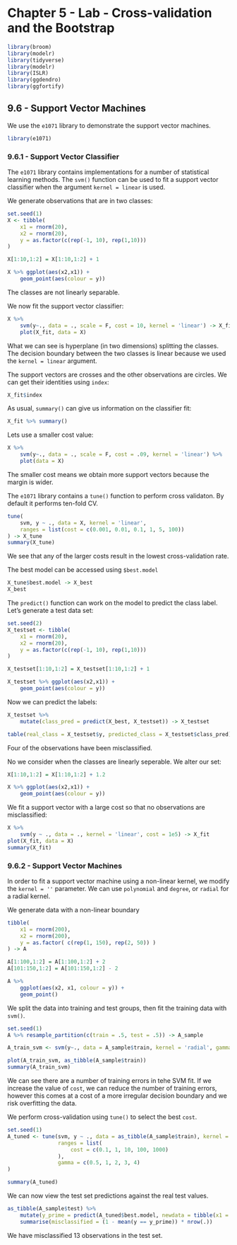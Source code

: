# Chapter 5 - Lab - Cross-validation and the Bootstrap

```r
library(broom)
library(modelr)
library(tidyverse)
library(modelr)
library(ISLR)
library(ggdendro)
library(ggfortify)
```

## 9.6 - Support Vector Machines

We use the `e1071` library to demonstrate the support vector machines.

```r
library(e1071)
```

### 9.6.1 - Support Vector Classifier

The `e1071` library contains implementations for a number of statistical learning methods. The `svm()` function can be used to fit a support vector classifier when the argument `kernel = linear` is used.

We generate observations that are in two classes:

```r
set.seed(1)
X <- tibble(
    x1 = rnorm(20), 
    x2 = rnorm(20), 
    y = as.factor(c(rep(-1, 10), rep(1,10)))
)

X[1:10,1:2] = X[1:10,1:2] + 1

X %>% ggplot(aes(x2,x1)) +
    geom_point(aes(colour = y))
```

The classes are not linearly separable.

We now fit the support vector classifier:

```r
X %>%
    svm(y~., data = ., scale = F, cost = 10, kernel = 'linear') -> X_fit
    plot(X_fit, data = X)
```
What we can see is hyperplane (in two dimensions) splitting the classes. The decision boundary between the two classes is linear because we used the `kernel = linear` argument.

The support vectors are crosses and the other observations are circles. We can get their identities using `index`:
```r
X_fit$index
```

As usual, `summary()` can give us information on the classifier fit:
```r
X_fit %>% summary()
```

Lets use a smaller cost value:
```r
X %>%
    svm(y~., data = ., scale = F, cost = .09, kernel = 'linear') %>%
    plot(data = X)
```

The smaller cost means we obtain more support vectors because the margin is wider.

The `e1071` library contains a `tune()` function to perform cross validaton. By default it performs ten-fold CV.

```r
tune(
    svm, y ~ ., data = X, kernel = 'linear',
    ranges = list(cost = c(0.001, 0.01, 0.1, 1, 5, 100))
) -> X_tune
summary(X_tune)
```
We see that any of the larger costs result in the lowest cross-validation rate.

The best model can be accessed using `$best.model`

```r
X_tune$best.model -> X_best
X_best
```

The `predict()` function can work on the model to predict the class label. Let's generate a test data set:

```r
set.seed(2)
X_testset <- tibble(
    x1 = rnorm(20), 
    x2 = rnorm(20), 
    y = as.factor(c(rep(-1, 10), rep(1,10)))
)

X_testset[1:10,1:2] = X_testset[1:10,1:2] + 1

X_testset %>% ggplot(aes(x2,x1)) +
    geom_point(aes(colour = y))
```

Now we can predict the labels:

```r
X_testset %>%
    mutate(class_pred = predict(X_best, X_testset)) -> X_testset

table(real_class = X_testset$y, predicted_class = X_testset$class_pred)
```

Four of the observations have been misclassified.

No we consider when the classes are linearly seperable. We alter our set:

```r
X[1:10,1:2] = X[1:10,1:2] + 1.2

X %>% ggplot(aes(x2,x1)) +
    geom_point(aes(colour = y))
```

We fit a support vector with a large cost so that no observations are misclassified:

```r
X %>% 
    svm(y ~ ., data = ., kernel = 'linear', cost = 1e5) -> X_fit
plot(X_fit, data = X)
summary(X_fit)
```

### 9.6.2 - Support Vector Machines

In order to fit a support vector machine using a non-linear kernel, we modify the `kernel = ''` parameter. We can use `polynomial` and `degree`, or `radial` for a radial kernel.

We generate data with a non-linear boundary

```r
tibble(
    x1 = rnorm(200),
    x2 = rnorm(200),
    y = as.factor( c(rep(1, 150), rep(2, 50)) )
) -> A

A[1:100,1:2] = A[1:100,1:2] + 2
A[101:150,1:2] = A[101:150,1:2] - 2

A %>%
    ggplot(aes(x2, x1, colour = y)) +
    geom_point()
```
We split the data into training and test groups, then fit the training data with `svm()`.

```r
set.seed(1)
A %>% resample_partition(c(train = .5, test = .5)) -> A_sample

A_train_svm <- svm(y~., data = A_sample$train, kernel = 'radial', gamma = 1, cost = 1)

plot(A_train_svm, as_tibble(A_sample$train))
summary(A_train_svm)
```

We can see there are a number of training errors in tehe SVM fit. If we increase the value of `cost`, we can reduce the number of training errors, however this comes at a cost of a more irregular decision boundary and we risk overfitting the data.

We perform cross-validation using `tune()` to select the best `cost`.

```r
set.seed(1)
A_tuned <- tune(svm, y ~ ., data = as_tibble(A_sample$train), kernel = 'radial',
                ranges = list(
                    cost = c(0.1, 1, 10, 100, 1000)
                ),
                gamma = c(0.5, 1, 2, 3, 4)
)

summary(A_tuned)
```

We can now view the test set predictions against the real test values.

```r
as_tibble(A_sample$test) %>%
    mutate(y_prime = predict(A_tuned$best.model, newdata = tibble(x1 = x1, x2 = x2))) %>%
    summarise(misclassified = (1 - mean(y == y_prime)) * nrow(.))
```

We have misclassified 13 observations in the test set.